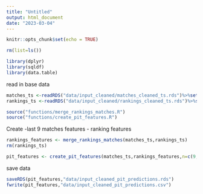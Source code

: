 ```yaml
---
title: "Untitled"
output: html_document
date: "2023-03-04"
---
```


```r
knitr::opts_chunk$set(echo = TRUE)
```


```r
rm(list=ls())

library(dplyr)
library(sqldf)
library(data.table)
```

read in base data
```r
matches_ts <-readRDS("data/input_cleaned/matches_cleaned_ts.rds")%>%setDT()
rankings_ts <-readRDS("data/input_cleaned/rankings_cleaned_ts.rds")%>%setDT()

source("functions/merge_rankings_matches.R")
source("functions/create_pit_features.R")
```

Create
-last 9 matches features
- ranking features
```r
rankings_features <- merge_rankings_matches(matches_ts,rankings_ts) 
rm(rankings_ts)

pit_features <- create_pit_features(matches_ts,rankings_features,n=c(9,3))
```

save data
```r
saveRDS(pit_features,"data/input_cleaned_pit_predictions.rds")
fwrite(pit_features,"data/input_cleaned_pit_predictions.csv")
```


